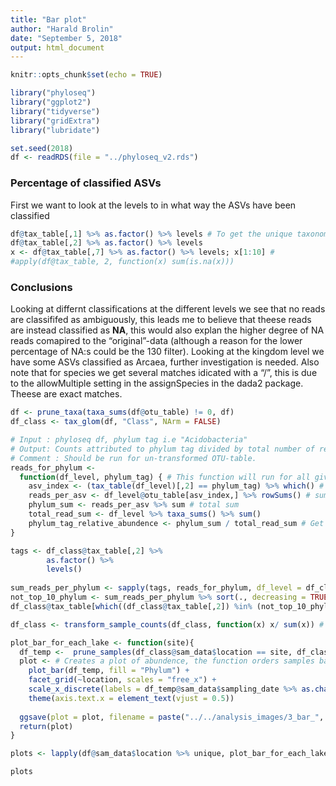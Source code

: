 ```yaml
---
title: "Bar plot"
author: "Harald Brolin"
date: "September 5, 2018"
output: html_document
---
```


```r
knitr::opts_chunk$set(echo = TRUE)
```

```r
library("phyloseq")
library("ggplot2")
library("tidyverse")
library("gridExtra")
library("lubridate")
```


```r
set.seed(2018)
df <- readRDS(file = "../phyloseq_v2.rds")
```

### Percentage of classified ASVs

First we want to look at the levels to in what way the ASVs have been classified

```r
df@tax_table[,1] %>% as.factor() %>% levels # To get the unique taxonomic labels
df@tax_table[,2] %>% as.factor() %>% levels
x <- df@tax_table[,7] %>% as.factor() %>% levels; x[1:10] # 
#apply(df@tax_table, 2, function(x) sum(is.na(x)))
```
### Conclusions
Looking at differnt classifications at the different levels we see that no reads are classififed as ambiguously, this leads me to believe that theese reads are instead classified as **NA**, this would also explan the higher degree of NA reads comapired to the "original"-data (although a reason for the lower percentage of NA:s could be the 130 filter). Looking at the kingdom level we have some ASVs classified as Arcaea, further investigation is needed. Also note that for species we get several matches idicated with a "/", this is due to the allowMultiple setting in the assignSpecies in the dada2 package. Theese are exact matches. 

<!-- # taxa_sums(df)[which(df@tax_table[,1] == "Archaea")] %>% sum / taxa_sums(df) %>% sum * 100 # To get the percentage of reads that is attriubuted to Archaea -->
<!-- # taxa_sums(df)[which(df@tax_table[,1] %>% is.na)] %>% sum / taxa_sums(df) %>% sum * 100 # To get the percentage of reads that is unclassified -->
<!-- # ``` -->

<!-- Only a small part 0.14% of the reads are attributed to Archaea, even though theese reads should be removed since we are interested in the bacterial community. The part unclassified reads at kingdom level is 1.58%, some of are likley to not be bacterial ASVs an thus does not exist in the 16S reference sequence databse. -->

<!-- #### Remove the Archaea -->
<!-- df <- subset_taxa(df, Kingdom != "Archaea") # To remove archaea but keep NA:s -->

```r
df <- prune_taxa(taxa_sums(df@otu_table) != 0, df)
df_class <- tax_glom(df, "Class", NArm = FALSE)
```

```r
# Input : phyloseq df, phylum tag i.e "Acidobacteria"
# Output: Counts attributed to phylum tag divided by total number of reads for all samples included in phyloseq df
# Comment : Should be run for un-transformed OTU-table. 
reads_for_phylum <- 
  function(df_level, phylum_tag) { # This function will run for all given tags, i.e for all phylum levels
    asv_index <- (tax_table(df_level)[,2] == phylum_tag) %>% which() # Since we are acting on a "Class"-table get index for each asv belonging to phylum_tag
    reads_per_asv <- df_level@otu_table[asv_index,] %>% rowSums() # sum of each phylum
    phylum_sum <- reads_per_asv %>% sum # total sum
    total_read_sum <- df_level %>% taxa_sums() %>% sum() 
    phylum_tag_relative_abundence <- phylum_sum / total_read_sum # Get fraction of abundence for each unqiue phylum level
}

tags <- df_class@tax_table[,2] %>%
        as.factor() %>% 
        levels()
  
sum_reads_per_phylum <- sapply(tags, reads_for_phylum, df_level = df_class) # returns a named numeric vector with each phylum tag and corresponding fraction of total abundence
not_top_10_phylum <- sum_reads_per_phylum %>% sort(., decreasing = TRUE) %>% tail(length(.) - 9) # Get the phylum tags which are NOT top 10
df_class@tax_table[which((df_class@tax_table[,2]) %in% (not_top_10_phylum %>% names)), 2] <- " Other" # get the taxa in the phylum column which corresponds to NOT_top_10_phylum and rename theese as Other

df_class <- transform_sample_counts(df_class, function(x) x/ sum(x)) # Transform the dataset to get a barplot with y-axis from 0-1 and not relative to sample depth

plot_bar_for_each_lake <- function(site){
  df_temp <-  prune_samples(df_class@sam_data$location == site, df_class)
  plot <- # Creates a plot of abundence, the function orders samples based on sample_name. Since we want other names we first need to order the naming vactor
    plot_bar(df_temp, fill = "Phylum") +
    facet_grid(~location, scales = "free_x") +
    scale_x_discrete(labels = df_temp@sam_data$sampling_date %>% as.character() %>% sort) + # Rename the x-labels, note that I reorder the names (just as phyloseq does)
    theme(axis.text.x = element_text(vjust = 0.5))
  
  ggsave(plot = plot, filename = paste("../../analysis_images/3_bar_", site, ".png", sep = ""))
  return(plot)
}

plots <- lapply(df@sam_data$location %>% unique, plot_bar_for_each_lake)

plots


```


<!-- # overby_samples <- c("Overby141016",  "Overby141016kl1010",  "Overby141016kl1400",  "Overby141016kl1550", "Overby141023" ,"Overby141028") -->
<!-- # sjobo_samples <- c("Sjobo131205", "Sjobo140306" ,  "Sjobo140307kl0900", "Sjobo140307kl1200", "Sjobo140318","Sjobo140404") -->
<!-- #  -->
<!-- # plot_bar_case_study <- function(samples){ -->
<!-- #   df_temp <- prune_samples(df@sam_data %>% rownames() %in% samples, df) # Filter the samples we want -->
<!-- #   df_temp <- prune_taxa(taxa_sums(df_temp@otu_table) != 0, df_temp) -->
<!-- #   df_class <- tax_glom(df_temp, "Class", NArm = FALSE) -->
<!-- #   df_temp <- transform_sample_counts(df_temp, function(x) x/ sum(x)) -->
<!-- #   plot <- # Creates a plot of abundence, the function orders samples based on sample_name. Since we want other names we first need to order the naming vactor -->
<!-- #     plot_bar(df_temp, fill = "Phylum") + -->
<!-- #     facet_grid(~location, scales = "free_x") + -->
<!-- #     scale_x_discrete(labels = df_temp@sam_data$sampling_date %>% as.character() %>% sort) + # Rename the x-labels, note that I reorder the names (just as phyloseq does) -->
<!-- #     theme(axis.text.x = element_text(vjust = 0.5)) -->
<!-- #    -->
<!-- #   ggsave(plot = plot, filename = paste("../../analysis_images/6_bar_", samples[1], ".png", sep = "")) -->
<!-- #   return(plot) -->
<!-- # } -->
<!-- #  -->
<!-- # plots <- plot_bar_case_study(overby_samples) -->
<!-- # plots <- plot_bar_case_study(sjobo_samples) -->



